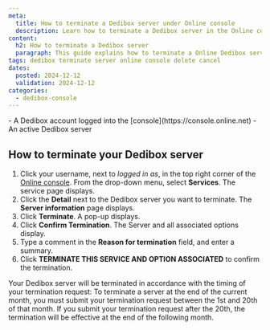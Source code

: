 ```yaml
---
meta:
  title: How to terminate a Dedibox server under Online console
  description: Learn how to terminate a Dedibox server in the Online console.
content:
  h2: How to terminate a Dedibox server
  paragraph: This guide explains how to terminate a Online Dedibox server in the Online console.
tags: dedibox terminate server online console delete cancel
dates:
  posted: 2024-12-12
  validation: 2024-12-12
categories:
  - dedibox-console
---
```


<Macro id="requirements" />
- A Dedibox account logged into the [console](https://console.online.net)
- An active Dedibox server

## How to terminate your Dedibox server
1. Click your username, next to _logged in as_, in the top right corner of the [Online console](https://console.online.net/). From the drop-down menu, select **Services**. The service page displays.
2. Click the **Detail** next to the Dedibox server you want to terminate. The **Server information** page displays.
3. Click **Terminate**. A pop-up displays.
4. Click **Confirm Termination**. The Server and all associated options display.
5. Type a comment in the **Reason for termination** field, and enter a summary. 
6. Click **TERMINATE THIS SERVICE AND OPTION ASSOCIATED** to confirm the termination.

<Message type="important">
Your Dedibox server will be terminated in accordance with the timing of your termination request:
To terminate a server at the end of the current month, you must submit your termination request between the 1st and 20th of that month.
If you submit your termination request after the 20th, the termination will be effective at the end of the following month.
</Message>
